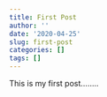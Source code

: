 ```yaml
---
title: First Post
author: ''
date: '2020-04-25'
slug: first-post
categories: []
tags: []
---
```

This is my first post........